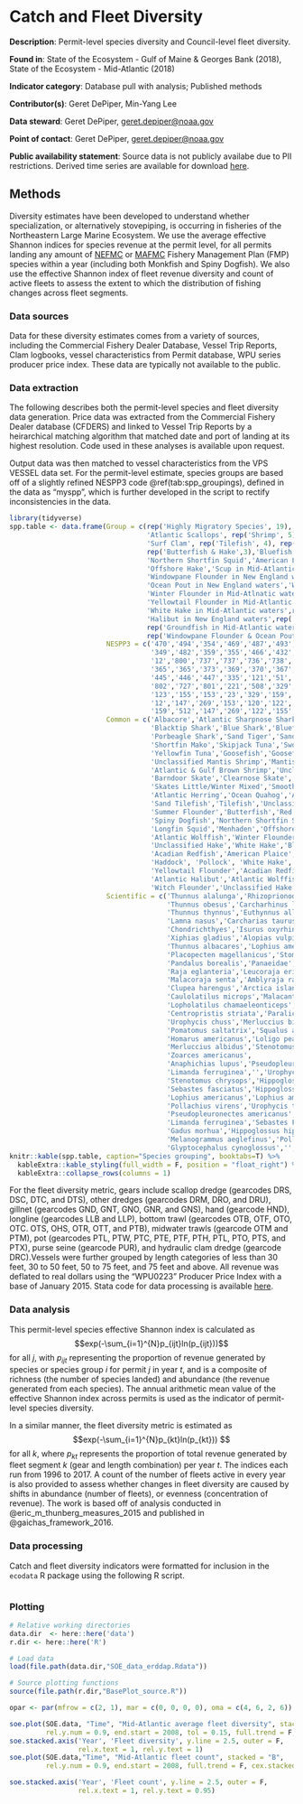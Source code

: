 # Catch and Fleet Diversity

**Description**: Permit-level species diversity and Council-level fleet diversity.

**Found in**: State of the Ecosystem - Gulf of Maine & Georges Bank (2018), State of the Ecosystem - Mid-Atlantic (2018)

**Indicator category**: Database pull with analysis; Published methods

**Contributor(s)**: Geret DePiper, Min-Yang Lee
  
**Data steward**: Geret DePiper, <geret.depiper@noaa.gov>
  
**Point of contact**: Geret DePiper, <geret.depiper@noaa.gov>
  
**Public availability statement**: Source data is not publicly availabe due to PII restrictions. Derived time series are available for download [here](https://comet.nefsc.noaa.gov/erddap/tabledap/comm_data_soe_v1.html).
  
## Methods
Diversity estimates have been developed to understand whether specialization, or alternatively stovepiping, is occurring in fisheries of the Northeastern Large Marine Ecosystem. We use the average effective Shannon indices for species revenue at the permit level, for all permits landing any amount of [NEFMC](https://www.nefmc.org/) or [MAFMC](http://www.mafmc.org/) Fishery Management Plan (FMP) species within a year (including both Monkfish and Spiny Dogfish). We also use the effective Shannon index of fleet revenue diversity and count of active fleets to assess the extent to which the distribution of fishing changes across fleet segments.

### Data sources
Data for these diversity estimates comes from a variety of sources, including the
Commercial Fishery Dealer Database, Vessel Trip Reports, Clam logbooks, vessel characteristics from Permit database, WPU series producer price index. These data are typically not available to the public.

### Data extraction 
The following describes both the permit-level species and fleet diversity data generation. Price data was extracted from the Commercial Fishery Dealer database (CFDERS) and linked to Vessel Trip Reports by a heirarchical matching algorithm that matched date and port of landing at its highest resolution. Code used in these analyses is available upon request.

<!-- For NOAA personnel: Code currently archived in the \\\\net\\home2\\mlee\\diversity\\code folder, while data is currently archived in \\\\net\\home2\\mlee\\diversity folder. -->

Output data was then matched to vessel characteristics from the VPS VESSEL data set. For the permit-level estimate, species groups are based off of a slightly refined NESPP3 code \@ref(tab:spp_groupings), defined in the data as "myspp", which is further developed in the script to rectify inconsistencies in the data.


```{r spp_groupings, eval = T, echo = F}
library(tidyverse)
spp.table <- data.frame(Group = c(rep('Highly Migratory Species', 19), rep('Monkfish in Mid-Atlantic waters',2), #21
                                  'Atlantic Scallops', rep('Shrimp', 5), rep('Skates',9),'Herring','Ocean Quahog', #17
                                  'Surf Clam', rep('Tilefish', 4), rep('Fluke & Black Seabass',2), #7
                                  rep('Butterfish & Hake',3),'Bluefish in Mid-Atlantic waters','Spiny Dogfish',#5
                                  'Northern Shortfin Squid','American Lobster', 'Longfin Squid', 'Menhaden',#4
                                  'Offshore Hake','Scup in Mid-Atlantic waters',#2
                                  'Windowpane Flounder in New England waters',#1
                                  'Ocean Pout in New England waters','Wolffish',#2
                                  'Winter Flounder in Mid-Atlnatic waters',#1
                                  'Yellowtail Flounder in Mid-Atlantic waters','Unclassified Hake',#2
                                  'White Hake in Mid-Atlantic waters',rep('Bluefish & Scup in New England waters', 2),#3
                                  'Halibut in New England waters',rep('Groundfish in New England waters', 11),#12
                                  rep('Groundfish in Mid-Atlantic waters',9),#9
                                  rep('Windowpane Flounder & Ocean Pout in Mid-Atlantic waters',2)), #2  ##88
                        NESPP3 = c('470','494','354','469','487','493','467','468','358','481',
                                   '349','482','359','355','466','432','353','491','471','11',
                                   '12','800','737','737','736','738','735','368','372','366',
                                   '365','365','373','369','370','367','168','754','769','444',
                                   '445','446','447','335','121','51','152','509','23','352',
                                   '802','727','801','221','508','329','125','250','512','120',
                                   '123','155','153','23','329','159','240','124','81','11',
                                   '12','147','269','153','120','122','123','240','124','81',
                                   '159','512','147','269','122','155','250','125'), ## 88?
                        Common = c('Albacore','Atlantic Sharpnose Shark','Bigeye Thresher Shark','Bigeye Tuna', #4
                                   'Blacktip Shark','Blue Shark','Bluefin Tuna','Little Tunny','Longfin Mako',#5
                                   'Porbeagle Shark','Sand Tiger','Sandbar Shark','Unclassified Shark',#4
                                   'Shortfin Mako','Skipjack Tuna','Swordfish','Thresher Shark','Tiger Shark',#5
                                   'Yellowfin Tuna','Goosefish','Goosefish','Sea Scallop',#4
                                   'Unclassified Mantis Shrimp','Mantis Shrimps','Northern Shrimp',#3
                                   'Atlantic & Gulf Brown Shrimp','Unclassified Shrimp(Caridea)',#2
                                   'Barndoor Skate','Clearnose Skate','Little Skate','Ocellate Skates','Skates',#5
                                   'Skates Little/Winter Mixed','Smooth Skate','Thorny Skate','Winter Skate', #4
                                   'Atlantic Herring','Ocean Quahog','Atlantic Surfclam','Blueline Tilefish',#4
                                   'Sand Tilefish','Tilefish','Unclassified Tilefish','Black Sea Bass',#4
                                   'Summer Flounder','Butterfish','Red Hake','Silver Hake','Bluefish',#5
                                   'Spiny Dogfish','Northern Shortfin Squid','American Lobster',#3
                                   'Longfin Squid','Menhaden','Offshore Hake','Scup','Windowpane','Ocean Pout',#6
                                   'Atlantic Wolffish','Winter Flounder','Yellowtail Flounder',#3
                                   'Unclassified Hake','White Hake','Bluefish','Scup','Atlantic Halibut',#5
                                   'Acadian Redfish','American Plaice','Atlantic Cod','Goosefish','Gossefish',#5
                                   'Haddock', 'Pollock', 'White Hake', 'Winter Flounder','Witch Flounder', #5
                                   'Yellowtail Flounder','Acadian Redfish','American Plaice','Atlantic Cod',#4
                                   'Atlantic Halibut','Atlantic Wolffish','Haddock','Pollock',#4
                                   'Witch Flounder','Unclassified Hake','Ocean Pout','Windowpane'),#4
                        Scientific = c('Thunnus alalunga','Rhizoprionodon terranovae','Alopias superciliosus',#3
                                       'Thunnus obesus','Carcharhinus limbatus','Prionace glauca',#3
                                       'Thunnus thynnus','Euthynnus alletteratus','Isurus paucus',#3
                                       'Lamna nasus','Carcharias taurus', 'Carcharhinus plumbeus',#3
                                       'Chondrichthyes','Isurus oxyrhinchus','Katsuwonus pelamis',#3
                                       'Xiphias gladius','Alopias vulpinus','Galeocerdo cuvier',#3
                                       'Thunnus albacares','Lophius americanus','Lophius americanus',#3
                                       'Placopecten magellanicus','Stomatopoda','Stomatopoda',#3
                                       'Pandalus borealis','Panaeidae','Caridea','Dipturus laevis',#4
                                       'Raja eglanteria','Leucoraja erinacea','Raja','Rajidae','Leucoraja',#5
                                       'Malacoraja senta','Amblyraja radiata','Leucoraja ocellata',#3
                                       'Clupea harengus','Arctica islandica','Spisula solidissima',#3
                                       'Caulolatilus microps','Malacanthius plumieri',#2
                                       'Lopholatilus chamaeleonticeps','Malacanthidae',#2
                                       'Centropristis striata','Paralichthys dentatus','Peprilus triacanthus',#3
                                       'Urophycis chuss','Merluccius bilinearis',#2
                                       'Pomatomus saltatrix','Squalus acanthias','Illex illecebrosus',#3
                                       'Homarus americanus','Loligo pealeii','Brevoortia',#3
                                       'Merluccius albidus','Stenotomus chrysops','Scophthalmus aquosus',
                                       'Zoarces americanus',
                                       'Anaphichias lupus','Pseudopleuronectes americanus',
                                       'Limanda ferruginea','','Urophycis tenuis','Pomatomus saltatrix',
                                       'Stenotomus chrysops','Hippoglossus hippoglossus',
                                       'Sebastes fasciatus','Hippoglossus platessoides','Gadus morhua', 
                                       'Lophius americanus','Lophius americanus','Melanogrammus aeglefinus',
                                       'Pollachius virens','Urophycis tenuis',
                                       'Pseudopleuronectes americanus','Glyptocephalus cynoglossus',
                                       'Limanda ferruginea','Sebastes Fasciatus','Hippoglossus platessoides',
                                       'Gadus morhua','Hippoglossus hippoglossus','Anarhichas lupus',
                                       'Melanogrammus aeglefinus','Pollachius virens',
                                       'Glyptocephalus cynoglossus','','Zoarces americanus','Scophthalmus aquosus'))
knitr::kable(spp.table, caption="Species grouping", booktabs=T) %>%
  kableExtra::kable_styling(full_width = F, position = "float_right") %>% 
  kableExtra::collapse_rows(columns = 1)
```

For the fleet diversity metric, gears include scallop dredge (gearcodes DRS, DSC, DTC, and DTS), other dredges (gearcodes DRM, DRO, and DRU), gillnet (gearcodes GND, GNT, GNO, GNR, and GNS), hand (gearcode HND), longline (gearcodes LLB and LLP), bottom trawl (gearcodes OTB, OTF, OTO, OTC. OTS, OHS, OTR, OTT, and PTB), midwater trawls (gearcode OTM and PTM), pot (gearcodes PTL, PTW, PTC, PTE, PTF, PTH, PTL, PTO, PTS, and PTX), purse seine (gearcode PUR), and hydraulic clam dredge (gearcode DRC).Vessels were further grouped by length categories of less than 30 feet, 30 to 50 feet, 50 to 75 feet, and 75 feet and above. All revenue was deflated to real dollars using the "WPU0223" Producer Price Index with a base of January 2015. Stata code for data processing is available [here](https://github.com/NOAA-EDAB/tech-doc/tree/master/data/Human_Dimensions_code).

### Data analysis
This permit-level species effective Shannon index is calculated as 
$$exp(-\sum_{i=1}^{N}p_{ijt}ln(p_{ijt}))$$
for all $j$, with $p_{ijt}$ representing the proportion of revenue generated by species or species group $i$ for permit $j$ in year $t$, and is a composite of richness (the number of species landed) and abundance (the revenue generated from each species). The annual arithmetic mean value of the effective Shannon index across permits is used as the indicator of permit-level species diversity. 

In a similar manner, the fleet diversity metric is estimated as 
$$exp(-\sum_{i=1}^{N}p_{kt}ln(p_{kt})) $$
for all $k$, where $p_{kt}$ represents the proportion of total revenue generated by fleet segment $k$ (gear and length combination) per year $t$. The indices each run from 1996 to 2017. A count of the number of fleets active in every year is also provided to assess whether changes in fleet diversity are caused by shifts in abundance (number of fleets), or evenness (concentration of revenue). The work is based off of analysis conducted in @eric_m_thunberg_measures_2015 and published in @gaichas_framework_2016.

### Data processing

Catch and fleet diversity indicators were formatted for inclusion in the `ecodata` R package using the following R script.

```{r, code = readLines("https://raw.githubusercontent.com/NOAA-EDAB/ecodata/master/data-raw/get_commercial_div.R"), eval = F, echo = T}

```

### Plotting

```{r fleet-diversity, fig.cap="Fleet diversity (A) and fleet count (B) in the Mid Atlantic Bight.", echo=T, message=FALSE, warning=FALSE, fig.align='center', eval = T}

# Relative working directories
data.dir  <- here::here('data')
r.dir <- here::here('R')

# Load data
load(file.path(data.dir,"SOE_data_erddap.Rdata"))

# Source plotting functions
source(file.path(r.dir,"BasePlot_source.R"))

opar <- par(mfrow = c(2, 1), mar = c(0, 0, 0, 0), oma = c(4, 6, 2, 6))

soe.plot(SOE.data, "Time", "Mid-Atlantic average fleet diversity", stacked = "A",
         rel.y.num = 0.9, end.start = 2008, tol = 0.15, full.trend = F, cex.stacked = 1.5)
soe.stacked.axis('Year', 'Fleet diversity', y.line = 2.5, outer = F,
                 rel.x.text = 1, rel.y.text = 1)
soe.plot(SOE.data,"Time", "Mid-Atlantic fleet count", stacked = "B",
         rel.y.num = 0.9, end.start = 2008, full.trend = F, cex.stacked = 1.5)

soe.stacked.axis('Year', 'Fleet count', y.line = 2.5, outer = F,
                 rel.x.text = 1, rel.y.text = 0.95)

```



